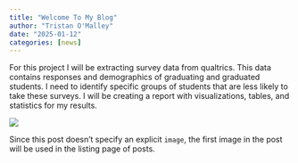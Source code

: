 ```yaml
---
title: "Welcome To My Blog"
author: "Tristan O'Malley"
date: "2025-01-12"
categories: [news]
---
```


For this project I will be extracting survey data from qualtrics. This data contains responses and demographics of graduating and graduated students. I need to identify specific groups of students that are less likely to take these surveys. I will be creating a report with visualizations, tables, and statistics for my results.

![](survey.jpg)

Since this post doesn't specify an explicit `image`, the first image in the post will be used in the listing page of posts.
